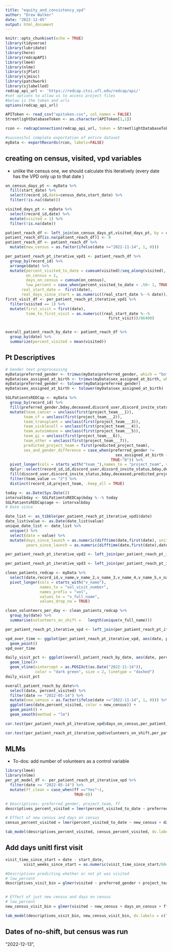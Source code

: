 ```yaml
---
title: "equity_and_consistency_vpd"
author: "Drew Walker"
date: "2022-12-05"
output: html_document
---
```


```r
knitr::opts_chunk$set(echo = TRUE)
library(tidyverse)
library(lubridate)
library(here)
library(redcapAPI)
library(lme4)
library(nlme)
library(sjPlot)
library(sjmisc)
library(patchwork)
library(sjlabelled)
redcap_api_url <- 'https://redcap.ctsi.ufl.edu/redcap/api/' 
#set options to allow us to access project files
#below is the token and urls
options(redcap_api_url)

APIToken <- read_csv("apitoken.csv", col_names = FALSE)
StreetlightDatabaseToken <- as.character(APIToken[1,1])

rcon <- redcapConnection(redcap_api_url, token = StreetlightDatabaseToken)

#successful complete exportation of entire dataset 
myData <- exportRecords(rcon, labels=FALSE)

```

## creating on census, visited, vpd variables

- unlike the census one, we should calculate this iteratively (every date has the VPD only up to that date )
```r
on_census_days_pt <- myData %>%
  fill(start_date) %>% 
  select(record_id,date=census_date,start_date) %>% 
  filter(!is.na((date))) 

visited_days_pt <- myData %>% 
  select(record_id,date) %>% 
  mutate(visited = 1) %>% 
  filter(!is.na(date))

patient_reach_df <- left_join(on_census_days_pt,visited_days_pt, by = c("record_id","date"))
patient_reach_df[is.na(patient_reach_df)] <- 0
patient_reach_df <- patient_reach_df %>% 
  mutate(new_census = as.factor(ifelse(date >="2022-11-14", 1, 0)))

per_patient_reach_pt_iterative_vpd1 <- patient_reach_df %>% 
  group_by(record_id) %>% 
  arrange(date) %>% 
  mutate(percent_visited_to_date = cumsum(visited)/seq_along(visited),
         on_census = 1,
         days_on_census = cumsum(on_census),
         low_percent = case_when(percent_visited_to_date < .50~ 1, TRUE ~0),
       real_start_date =  first(date),
       real_days_since_start = as.numeric((real_start_date %--% date))/86400)
first_visit_df <- per_patient_reach_pt_iterative_vpd1 %>% 
  filter(visited == 1) %>% 
  mutate(first_visit = first(date),
         time_to_first_visit = as.numeric((real_start_date %--%
                                             first_visit))/86400)


overall_patient_reach_by_date <- patient_reach_df %>% 
  group_by(date) %>% 
  summarize(percent_visited = mean(visited))


```

## Pt Descriptives 

```r
# Gender text preprocessing
myData$preferred_gender <- trimws(myData$preferred_gender, which = "both")
myData$sex_assigned_at_birth <- trimws(myData$sex_assigned_at_birth, which = "both")
myData$preferred_gender <- tolower(myData$preferred_gender)
myData$sex_assigned_at_birth <- tolower(myData$sex_assigned_at_birth)

SGLPatientsREDCap <- myData %>% 
  group_by(record_id) %>% 
  fill(preferred_gender,bday,deceased,discord_user,discord_invite_status,start_date) %>% 
  mutate(team_cancer = unclass(first(project_team___1)),
        team_cf = unclass(first(project_team___2)),
        team_transplant = unclass(first(project_team___3)),
        team_sicklecell = unclass(first(project_team___4)),
        team_autoimmune = unclass(first(project_team___5)),
        team_gi = unclass(first(project_team___6)),
        team_other = unclass(first(project_team___7)),
        predicted_project_team = first(predicted_project_team),
        sex_and_gender_difference = case_when(preferred_gender !=
                                                sex_assigned_at_birth ~ "1",
                                              TRUE~"0")) %>% 
  pivot_longer(cols = starts_with("team_"),names_to = "project_team", values_to = "team_value", values_drop_na = TRUE) %>%
  dplyr::select(record_id,id,discord_user,discord_invite_status,bday,deceased,predicted_project_team,project_team,preferred_gender,sex_assigned_at_birth,vol_preferred_pronouns___1,vol_preferred_pronouns___2,vol_preferred_pronouns___3,team_value,status,date_of_death,ff) %>% 
  fill(discord_user,discord_invite_status,bday,deceased,predicted_project_team,project_team,preferred_gender,sex_assigned_at_birth,vol_preferred_pronouns___1,vol_preferred_pronouns___2,vol_preferred_pronouns___3,team_value,status,date_of_death,ff) %>% 
  filter(team_value == "2") %>% 
  distinct(record_id,project_team, .keep_all = TRUE)

today <- as.Date(Sys.Date())
intervalbday <- SGLPatientsREDCap$bday %--% today
SGLPatientsREDCap$age <- intervalbday
# Date since 

date_list <- as_tibble(per_patient_reach_pt_iterative_vpd1$date)
date_list$value <- as.Date(date_list$value)
unique_date_list <- date_list %>% 
  unique() %>% 
  select(date = value) %>%
  mutate(days_since_launch = as.numeric(difftime(date,first(date), units = "days")), 
         years_since_launch = as.numeric(difftime(date,first(date),date, units = "days")/365))

per_patient_reach_pt_iterative_vpd2 <- left_join(per_patient_reach_pt_iterative_vpd1,unique_date_list,by ="date")

per_patient_reach_pt_iterative_vpd3 <- left_join(per_patient_reach_pt_iterative_vpd2,SGLPatientsREDCap, by = "record_id") 
```

```r
clean_patients_redcap <- myData %>% 
  select(date,record_id,v_name,v_name_2,v_name_3,v_name_4,v_name_5,v_name_6,v_name_7,v_name_8) %>% 
  pivot_longer(cols = starts_with("v_name"),
               names_to = "vol_visit_number",
               names_prefix = "vol",
               values_to = "v_full_name",
               values_drop_na = TRUE)

clean_volunteers_per_day <- clean_patients_redcap %>% 
  group_by(date) %>% 
  summarise(volunteers_on_shift =   length(unique(v_full_name)))

per_patient_reach_pt_iterative_vpd <- left_join(per_patient_reach_pt_iterative_vpd3,clean_volunteers_per_day, by = "date") 

```


```r
vpd_over_time <- ggplot(per_patient_reach_pt_iterative_vpd, aes(date, percent_visited_to_date,color = volunteers_on_shift))+
  geom_point()
vpd_over_time

```

```r
daily_visit_pct <- ggplot(overall_patient_reach_by_date, aes(date, percent_visited))+
  geom_line()+
  geom_vline(xintercept = as.POSIXct(as.Date("2022-11-14")),
             color = "dark green", size = 2, linetype = "dashed")
daily_visit_pct

```

```r
overall_patient_reach_by_date%>% 
  select(date, percent_visited) %>% 
  filter(date >= "2022-05-14") %>% 
  mutate(new_census = as.factor(ifelse(date >="2022-11-14", 1, 0))) %>% 
  ggplot(aes(date,percent_visited, color = new_census)) +
  geom_point() + 
  geom_smooth(method = "lm")
```

```r
cor.test(per_patient_reach_pt_iterative_vpd$days_on_census,per_patient_reach_pt_iterative_vpd$percent_visited_to_date)

cor.test(per_patient_reach_pt_iterative_vpd$volunteers_on_shift,per_patient_reach_pt_iterative_vpd$percent_visited_to_date)
```


## MLMs 

* To-dos: add number of volunteers as a control variable 

```r
library(lme4)
library(nlme)
per_pt_model_df <- per_patient_reach_pt_iterative_vpd %>% 
  filter(date >= "2022-05-14") %>% 
  mutate(ff_clean = case_when(ff =="Yes"~1,
                              TRUE~0))

# Descriptives: preferred_gender, project_team, ff
descriptives_percent_visited = lmer(percent_visited_to_date ~ preferred_gender + project_team + ff_clean + volunteers_on_shift + new_census + days_on_census + years_since_launch + (1|record_id), data = per_pt_model_df, REML=FALSE)

# Effect of new census and days on census 
census_percent_visited = lmer(percent_visited_to_date ~ new_census + days_on_census + ff_clean + years_since_launch + volunteers_on_shift+ (1|record_id), data = per_pt_model_df, REML=FALSE)

tab_model(descriptives_percent_visited, census_percent_visited, dv.labels = c("Model 1: Patient Descriptives","Model 2:New Census"), show.aic = TRUE, show.dev = TRUE)

```

## Add days unitl first visit

```r
visit_time_since_start = date - start_date,
        visit_weeks_since_start = as.numeric(visit_time_since_start/604800)
```



```r
#Descriptives predicting whether or not pt was visited
# low_percent
descriptives_visit_bin = glmer(visited ~ preferred_gender + project_team + ff_clean + (1|record_id), data = per_pt_model_df, family=binomial("logit"))


# Effect of just new census and days on census
# low_percent
new_census_visit_bin = glmer(visited ~ new_census + days_on_census + ff_clean + years_since_launch + (1|record_id), data = per_pt_model_df, family=binomial("logit"))

tab_model(descriptives_visit_bin, new_census_visit_bin, dv.labels = c("Model 1: Patient Descriptives on chance of getting visited","Model 2:New Census on Chance of getting Visited"), show.aic = TRUE, show.dev = TRUE)

```
## Dates of no-shift, but census was run
"2022-12-13", 
